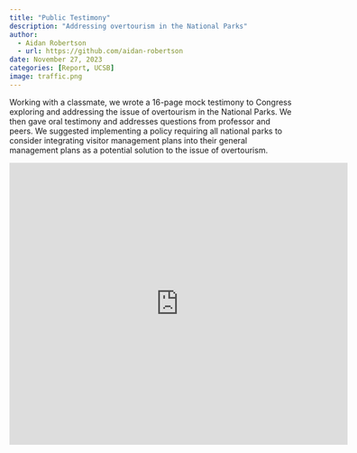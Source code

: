```yaml
---
title: "Public Testimony"
description: "Addressing overtourism in the National Parks"
author: 
  - Aidan Robertson
  - url: https://github.com/aidan-robertson
date: November 27, 2023
categories: [Report, UCSB]
image: traffic.png
---
```


Working with a classmate, we wrote a 16-page mock testimony to Congress exploring and addressing the issue of overtourism in the National Parks. We then gave oral testimony and addresses questions from professor and peers. We suggested implementing a policy requiring all national parks to consider integrating visitor management plans into their general management plans as a potential solution to the issue of overtourism.

```{=html}
<iframe src="https://drive.google.com/file/d/1VhFk1MhbRI4Qc69W_I5Gr_UkJfgGlah7/preview" 
style="width:600px; height:500px;" 
frameborder="0"></iframe>
```
